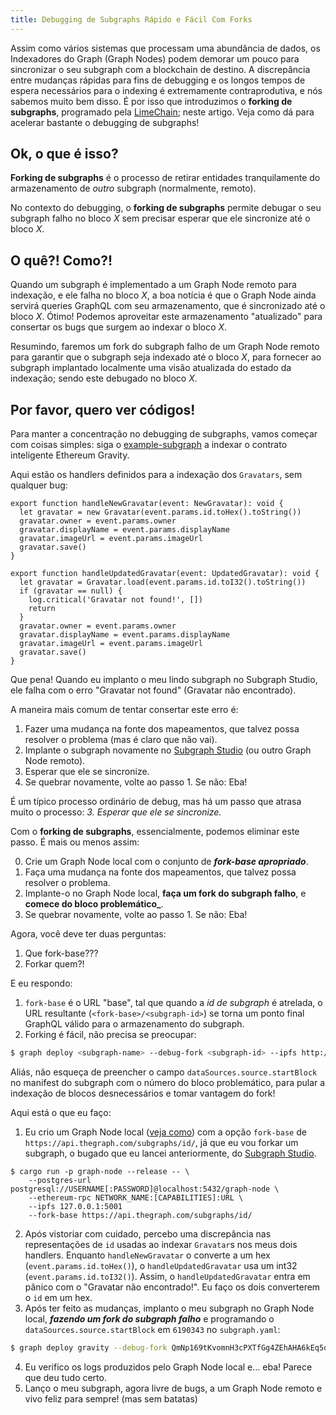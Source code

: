 ```yaml
---
title: Debugging de Subgraphs Rápido e Fácil Com Forks
---
```


Assim como vários sistemas que processam uma abundância de dados, os Indexadores do Graph (Graph Nodes) podem demorar um pouco para sincronizar o seu subgraph com a blockchain de destino. A discrepância entre mudanças rápidas para fins de debugging e os longos tempos de espera necessários para o indexing é extremamente contraprodutiva, e nós sabemos muito bem disso. É por isso que introduzimos o **forking de subgraphs**, programado pela [LimeChain](https://limechain.tech/); neste artigo. Veja como dá para acelerar bastante o debugging de subgraphs!

## Ok, o que é isso?

**Forking de subgraphs** é o processo de retirar entidades tranquilamente do armazenamento de _outro_ subgraph (normalmente, remoto).

No contexto do debugging, o **forking de subgraphs** permite debugar o seu subgraph falho no bloco _X_ sem precisar esperar que ele sincronize até o bloco _X_.

## O quê?! Como?!

Quando um subgraph é implementado a um Graph Node remoto para indexação, e ele falha no bloco _X_, a boa notícia é que o Graph Node ainda servirá queries GraphQL com seu armazenamento, que é sincronizado até o bloco _X_. Ótimo! Podemos aproveitar este armazenamento "atualizado" para consertar os bugs que surgem ao indexar o bloco _X_.

Resumindo, faremos um fork do subgraph falho de um Graph Node remoto para garantir que o subgraph seja indexado até o bloco _X_, para fornecer ao subgraph implantado localmente uma visão atualizada do estado da indexação; sendo este debugado no bloco _X_.

## Por favor, quero ver códigos!

Para manter a concentração no debugging de subgraphs, vamos começar com coisas simples: siga o [example-subgraph](https://github.com/graphprotocol/graph-tooling/tree/main/examples/ethereum-gravatar) a indexar o contrato inteligente Ethereum Gravity.

Aqui estão os handlers definidos para a indexação dos `Gravatars`, sem qualquer bug:

```tsx
export function handleNewGravatar(event: NewGravatar): void {
  let gravatar = new Gravatar(event.params.id.toHex().toString())
  gravatar.owner = event.params.owner
  gravatar.displayName = event.params.displayName
  gravatar.imageUrl = event.params.imageUrl
  gravatar.save()
}

export function handleUpdatedGravatar(event: UpdatedGravatar): void {
  let gravatar = Gravatar.load(event.params.id.toI32().toString())
  if (gravatar == null) {
    log.critical('Gravatar not found!', [])
    return
  }
  gravatar.owner = event.params.owner
  gravatar.displayName = event.params.displayName
  gravatar.imageUrl = event.params.imageUrl
  gravatar.save()
}
```

Que pena! Quando eu implanto o meu lindo subgraph no Subgraph Studio, ele falha com o erro "Gravatar not found" (Gravatar não encontrado).

A maneira mais comum de tentar consertar este erro é:

1. Fazer uma mudança na fonte dos mapeamentos, que talvez possa resolver o problema (mas é claro que não vai).
2. Implante o subgraph novamente no [Subgraph Studio](https://thegraph.com/studio/) (ou outro Graph Node remoto).
3. Esperar que ele se sincronize.
4. Se quebrar novamente, volte ao passo 1. Se não: Eba!

É um típico processo ordinário de debug, mas há um passo que atrasa muito o processo: _3. Esperar que ele se sincronize._

Com o **forking de subgraphs**, essencialmente, podemos eliminar este passo. É mais ou menos assim:

0. Crie um Graph Node local com o conjunto de **_fork-base apropriado_**.
1. Faça uma mudança na fonte dos mapeamentos, que talvez possa resolver o problema.
2. Implante-o no Graph Node local, **faça um fork do subgraph falho**, e **comece do bloco problemático\_**.
3. Se quebrar novamente, volte ao passo 1. Se não: Eba!

Agora, você deve ter duas perguntas:

1. Que fork-base???
2. Forkar quem?!

E eu respondo:

1. `fork-base` é o URL "base", tal que quando a _id de subgraph_ é atrelada, o URL resultante (`<fork-base>/<subgraph-id>`) se torna um ponto final GraphQL válido para o armazenamento do subgraph.
2. Forking é fácil, não precisa se preocupar:

```bash
$ graph deploy <subgraph-name> --debug-fork <subgraph-id> --ipfs http://localhost:5001 --node http://localhost:8020
```

Aliás, não esqueça de preencher o campo `dataSources.source.startBlock` no manifest do subgraph com o número do bloco problemático, para pular a indexação de blocos desnecessários e tomar vantagem do fork!

Aqui está o que eu faço:

1. Eu crio um Graph Node local ([veja como](https://github.com/graphprotocol/graph-node#running-a-local-graph-node)) com a opção `fork-base` de `https://api.thegraph.com/subgraphs/id/`, já que eu vou forkar um subgraph, o bugado que eu lancei anteriormente, do [Subgraph Studio](https://thegraph.com/studio/).

```
$ cargo run -p graph-node --release -- \
    --postgres-url postgresql://USERNAME[:PASSWORD]@localhost:5432/graph-node \
    --ethereum-rpc NETWORK_NAME:[CAPABILITIES]:URL \
    --ipfs 127.0.0.1:5001
    --fork-base https://api.thegraph.com/subgraphs/id/
```

2. Após vistoriar com cuidado, percebo uma discrepância nas representações de `id` usadas ao indexar `Gravatar`s nos meus dois handlers. Enquanto `handleNewGravatar` o converte a um hex (`event.params.id.toHex()`), o `handleUpdatedGravatar` usa um int32 (`event.params.id.toI32()`). Assim, o `handleUpdatedGravatar` entra em pânico com o "Gravatar não encontrado!". Eu faço os dois converterem o `id` em um hex.
3. Após ter feito as mudanças, implanto o meu subgraph no Graph Node local, **_fazendo um fork do subgraph falho_** e programando o `dataSources.source.startBlock` em `6190343` no `subgraph.yaml`:

```bash
$ graph deploy gravity --debug-fork QmNp169tKvomnH3cPXTfGg4ZEhAHA6kEq5oy1XDqAxqHmW --ipfs http://localhost:5001 --node http://localhost:8020
```

4. Eu verifico os logs produzidos pelo Graph Node local e... eba! Parece que deu tudo certo.
5. Lanço o meu subgraph, agora livre de bugs, a um Graph Node remoto e vivo feliz para sempre! (mas sem batatas)
